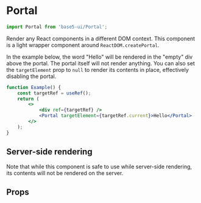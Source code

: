 

<Meta title="Components/Portal" component={Portal} />

# Portal

```jsx
import Portal from 'base5-ui/Portal';
```

Render any React components in a different DOM context. This component is a light wrapper component around `ReactDOM.createPortal`.

In the example below, the word "Hello" will be rendered in the "empty" div above the portal. The portal itself will not render anything. You can also set the `targetElement` prop to `null` to render its contents in place, effectively disabling the portal.

```jsx
function Example() {
	const targetRef = useRef();
	return (
		<>
			<div ref={targetRef} />
			<Portal targetElement={targetRef.current}>Hello</Portal>
		</>
	);
}
```

## Server-side rendering

Note that while this component is safe to use while server-side rendering, its contents will not be rendered on the server.

## Props

<ArgsTable of={Portal} />
